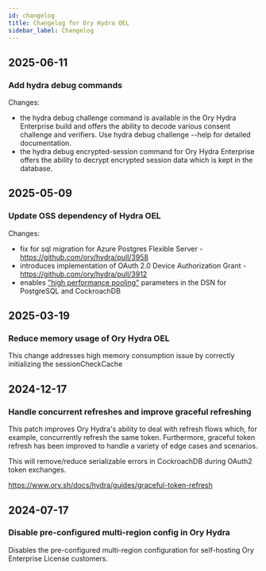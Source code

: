 ```yaml
---
id: changelog
title: Changelog for Ory Hydra OEL
sidebar_label: Changelog
---
```


## 2025-06-11

### Add hydra debug commands

Changes:

- the hydra debug challenge <challenge> command is available in the Ory Hydra Enterprise build and offers the ability to decode
  various consent challenge and verifiers. Use hydra debug challenge --help for detailed documentation.
- the hydra debug encrypted-session <session> command for Ory Hydra Enterprise offers the ability to decrypt encrypted session
  data which is kept in the database.

## 2025-05-09

### Update OSS dependency of Hydra OEL

Changes:

- fix for sql migration for Azure Postgres Flexible Server - https://github.com/ory/hydra/pull/3958
- introduces implementation of OAuth 2.0 Device Authorization Grant - https://github.com/ory/hydra/pull/3912
- enables ["high performance pooling"](https://www.ory.sh/docs/self-hosted/deployment#high-performance-pooling) parameters in the
  DSN for PostgreSQL and CockroachDB

## 2025-03-19

### Reduce memory usage of Ory Hydra OEL

This change addresses high memory consumption issue by correctly initializing the sessionCheckCache

## 2024-12-17

### Handle concurrent refreshes and improve graceful refreshing

This patch improves Ory Hydra's ability to deal with refresh flows which, for example, concurrently refresh the same token.
Furthermore, graceful token refresh has been improved to handle a variety of edge cases and scenarios.

This will remove/reduce serializable errors in CockroachDB during OAuth2 token exchanges.

https://www.ory.sh/docs/hydra/guides/graceful-token-refresh

## 2024-07-17

### Disable pre-configured multi-region config in Ory Hydra

Disables the pre-configured multi-region configuration for self-hosting Ory Enterprise License customers.
